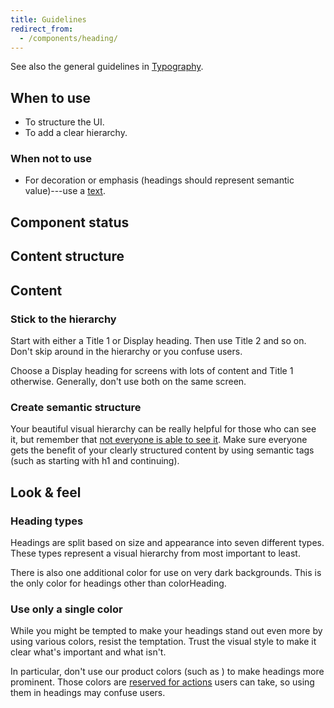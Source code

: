```yaml
---
title: Guidelines
redirect_from:
  - /components/heading/
---
```


<ReactExample exampleId="Heading-default" />

See also the general guidelines in [Typography](/foundation/typography/).

## When to use

- To structure the UI.
- To add a clear hierarchy.

### When not to use

- For decoration or emphasis (headings should represent semantic value)---use a [text](/components/text/text/).

## Component status

<ComponentStatus component="Heading" />

## Content structure

<FigmaFile
  file="4QJZqvBvRrLu6t9mwObCkA"
  node="0%3A237"
  alt="1st level heading: opens every page; 2nd level heading: opens sections with grouped content; 3rd level heading: following the content hierarchy when more structure is needed."
/>

## Content

### Stick to the hierarchy

Start with either a Title 1 or Display heading.
Then use Title 2 and so on.
Don't skip around in the hierarchy or you confuse users.

Choose a Display heading for screens with lots of content and Title 1 otherwise.
Generally, don't use both on the same screen.

<Guideline type="do" title="Respect the hierarchy">

<FigmaFile
  file="fannvRpkOJK6uxxT33EKaa"
  node="62%3A5"
  alt="Headings with (from the top) and h1, an h2, some text, an h2, and some text."
/>
<FigmaFile
  file="fannvRpkOJK6uxxT33EKaa"
  node="61%3A0"
  alt="Headings with (from the top) and h1, an h4, some text, an h3, and some text."
/>

</Guideline>

### Create semantic structure

Your beautiful visual hierarchy can be really helpful for those who can see it,
but remember that [not everyone is able to see it](/foundation/accessibility/).
Make sure everyone gets the benefit of your clearly structured content by using semantic tags
(such as starting with h1 and continuing).

## Look & feel

### Heading types

Headings are split based on size and appearance into seven different types.
These types represent a visual hierarchy from most important to least.

<ReactExample exampleId="Heading-types" />

There is also one additional color for use on very dark backgrounds.
This is the only color for headings other than colorHeading.

<ReactExample exampleId="Heading-inverted" />

### Use only a single color

While you might be tempted to make your headings stand out even more by using various colors,
resist the temptation.
Trust the visual style to make it clear what's important and what isn't.

In particular, don't use our product colors (such as <InlineToken value="paletteProductNormal" alternateName />)
to make headings more prominent.
Those colors are [reserved for actions](/foundation/color/#actionable-colors) users can take,
so using them in headings may confuse users.

<Guideline type="do" title="Use heading color">

<FigmaFile
  file="fannvRpkOJK6uxxT33EKaa"
  node="63%3A0"
  alt="A heading in the middle of text with everything in the same color."
/>
<FigmaFile
  file="fannvRpkOJK6uxxT33EKaa"
  node="64%3A6"
  alt="A heading in the middle of text with the heading in green."
/>

</Guideline>
